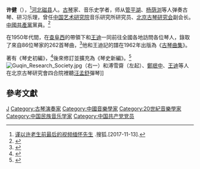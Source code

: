 '''许健'''（{{bd|1923年|1月23日|2017年|11月7日}}），<ref>[http://m.sohu.com/a/204158508_814595?_f=m-article_19_feeds_24 谨以许老生前最后的视频缅怀先生] {{Wayback|url=http://m.sohu.com/a/204158508_814595?_f=m-article_19_feeds_24 |date=20180118011135 }}.搜狐.[2017-11-13].</ref>[[河北|河北]][[磁县|磁县]]人。[[古琴|古琴]]家、音乐史学者，师从[[管平湖|管平湖]]、[[杨荫浏|杨荫浏]]等人弹奏古琴、研习乐理，曾任[[中国艺术研究院|中国艺术研究院]]音乐研究所研究员、[[北京古琴研究会|北京古琴研究会]]副会长。[[中國共產黨|中國共產黨]]黨員。<ref>{{Cite book|title=《幽蘭：古琴家李仲唐口述實錄》|last=何謙|publisher=太白文藝|year=2011|isbn=978-7-5513-0101-5|location=西安|pages=124}}</ref>

在1950年代間，在[[查阜西|查阜西]]的帶領下和[[王迪_(音樂家)|王迪]]一同前往全國各地訪問各位琴人，錄取了來自86位琴家的262首琴曲，<ref name="學報">{{cite journal|author = [[陳長林|陳長林]]|title=〈查阜西先生对现代琴学的贡献〉|journal=《中央音樂學院學報》 |issue=1996年02期  |url=http://www.cnki.com.cn/Article/CJFDTotal-ZYYE602.005.htm|accessdate=2014-06-27 }}</ref>他和王迪記的譜在1962年出版為《[[古琴曲集|古琴曲集]]》。

著有《琴史初編》，<ref>{{Cite book|title=《琴史初編》|last=許|first=健|publisher=人民音樂出版社|year=1982|isbn=9787103038383|location=中國}}</ref>後來修訂並擴充為《琴史新編》。<ref>{{Cite book|title=《琴史新編》|last=許|first=健|publisher=中華書局|year=2012|isbn=9787101084917|location=中國}}</ref>
[[File:Guqin_Research_Society.jpg|thumb]]（右一）和溥雪齋（左起）、[[鄭珉中|鄭珉中]]、[[王迪_(音樂家)|王迪]]等人在北京古琴研究會四合院裡聽[[汪孟舒|汪孟舒]]彈琴]]

==參考文獻==
{{reflist}}

{{Authority control}}
{{DEFAULTSORT:X許}}
[[Category:許姓|J]]
[[Category:古琴演奏家|Category:古琴演奏家]]
[[Category:中國音樂學家|Category:中國音樂學家]]
[[Category:20世紀音樂學家|Category:20世紀音樂學家]]
[[Category:中国民族音乐学家|Category:中国民族音乐学家]]
[[Category:中国共产党党员|Category:中国共产党党员]]